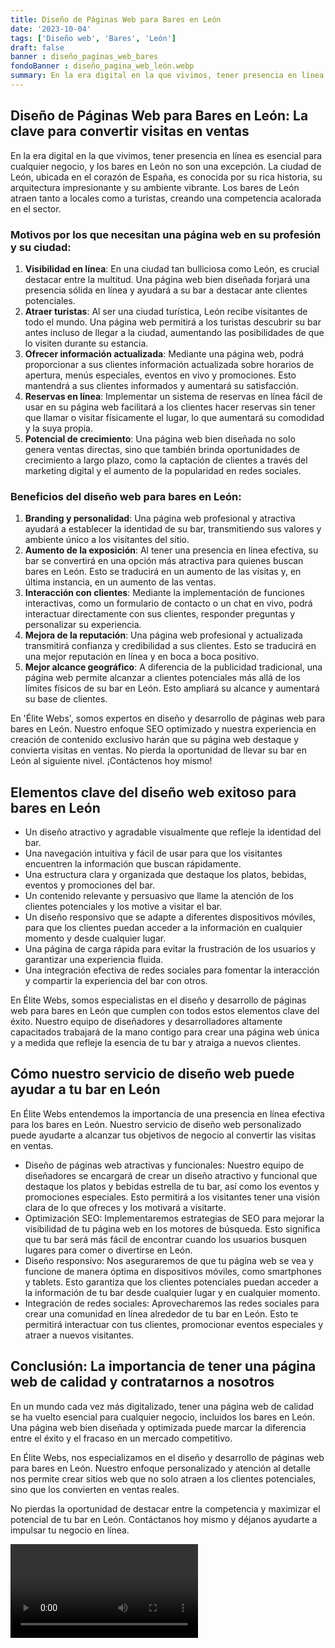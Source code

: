 ```yaml
---
title: Diseño de Páginas Web para Bares en León
date: '2023-10-04'
tags: ['Diseño web', 'Bares', 'León']
draft: false
banner : diseño_paginas_web_bares
fondoBanner : diseño_pagina_web_león.webp
summary: En la era digital en la que vivimos, tener presencia en línea es esencial para cualquier negocio, y los bares en León no son una excepción. La ciudad de León, ubicada en el corazón de España, es conocida por su rica historia, su arquitectura impresionante y su ambiente vibrante. Los bares de León atraen tanto a locales como a turistas, creando una competencia acalorada en el sector.
---
```


## __Diseño de Páginas Web para Bares en León: La clave para convertir visitas en ventas__

En la era digital en la que vivimos, tener presencia en línea es esencial para cualquier negocio, y los bares en León no son una excepción. La ciudad de León, ubicada en el corazón de España, es conocida por su rica historia, su arquitectura impresionante y su ambiente vibrante. Los bares de León atraen tanto a locales como a turistas, creando una competencia acalorada en el sector.

### Motivos por los que necesitan una página web en su profesión y su ciudad:

1. __Visibilidad en línea__: En una ciudad tan bulliciosa como León, es crucial destacar entre la multitud. Una página web bien diseñada forjará una presencia sólida en línea y ayudará a su bar a destacar ante clientes potenciales.
2. __Atraer turistas__: Al ser una ciudad turística, León recibe visitantes de todo el mundo. Una página web permitirá a los turistas descubrir su bar antes incluso de llegar a la ciudad, aumentando las posibilidades de que lo visiten durante su estancia.
3. __Ofrecer información actualizada__: Mediante una página web, podrá proporcionar a sus clientes información actualizada sobre horarios de apertura, menús especiales, eventos en vivo y promociones. Esto mantendrá a sus clientes informados y aumentará su satisfacción.
4. __Reservas en línea__: Implementar un sistema de reservas en línea fácil de usar en su página web facilitará a los clientes hacer reservas sin tener que llamar o visitar físicamente el lugar, lo que aumentará su comodidad y la suya propia.
5. __Potencial de crecimiento__: Una página web bien diseñada no solo genera ventas directas, sino que también brinda oportunidades de crecimiento a largo plazo, como la captación de clientes a través del marketing digital y el aumento de la popularidad en redes sociales.

### Beneficios del diseño web para bares en León:

1. __Branding y personalidad__: Una página web profesional y atractiva ayudará a establecer la identidad de su bar, transmitiendo sus valores y ambiente único a los visitantes del sitio.
2. __Aumento de la exposición__: Al tener una presencia en línea efectiva, su bar se convertirá en una opción más atractiva para quienes buscan bares en León. Esto se traducirá en un aumento de las visitas y, en última instancia, en un aumento de las ventas.
3. __Interacción con clientes__: Mediante la implementación de funciones interactivas, como un formulario de contacto o un chat en vivo, podrá interactuar directamente con sus clientes, responder preguntas y personalizar su experiencia.
4. __Mejora de la reputación__: Una página web profesional y actualizada transmitirá confianza y credibilidad a sus clientes. Esto se traducirá en una mejor reputación en línea y en boca a boca positivo.
5. __Mejor alcance geográfico__: A diferencia de la publicidad tradicional, una página web permite alcanzar a clientes potenciales más allá de los límites físicos de su bar en León. Esto ampliará su alcance y aumentará su base de clientes.

En 'Élite Webs', somos expertos en diseño y desarrollo de páginas web para bares en León. Nuestro enfoque SEO optimizado y nuestra experiencia en creación de contenido exclusivo harán que su página web destaque y convierta visitas en ventas. No pierda la oportunidad de llevar su bar en León al siguiente nivel. ¡Contáctenos hoy mismo!

<GifSeo />

<Cta />

## Elementos clave del diseño web exitoso para bares en León

- Un diseño atractivo y agradable visualmente que refleje la identidad del bar.
- Una navegación intuitiva y fácil de usar para que los visitantes encuentren la información que buscan rápidamente.
- Una estructura clara y organizada que destaque los platos, bebidas, eventos y promociones del bar.
- Un contenido relevante y persuasivo que llame la atención de los clientes potenciales y los motive a visitar el bar.
- Un diseño responsivo que se adapte a diferentes dispositivos móviles, para que los clientes puedan acceder a la información en cualquier momento y desde cualquier lugar.
- Una página de carga rápida para evitar la frustración de los usuarios y garantizar una experiencia fluida.
- Una integración efectiva de redes sociales para fomentar la interacción y compartir la experiencia del bar con otros.

En Élite Webs, somos especialistas en el diseño y desarrollo de páginas web para bares en León que cumplen con todos estos elementos clave del éxito. Nuestro equipo de diseñadores y desarrolladores altamente capacitados trabajará de la mano contigo para crear una página web única y a medida que refleje la esencia de tu bar y atraiga a nuevos clientes.

## Cómo nuestro servicio de diseño web puede ayudar a tu bar en León

En Élite Webs entendemos la importancia de una presencia en línea efectiva para los bares en León. Nuestro servicio de diseño web personalizado puede ayudarte a alcanzar tus objetivos de negocio al convertir las visitas en ventas.

- Diseño de páginas web atractivas y funcionales: Nuestro equipo de diseñadores se encargará de crear un diseño atractivo y funcional que destaque los platos y bebidas estrella de tu bar, así como los eventos y promociones especiales. Esto permitirá a los visitantes tener una visión clara de lo que ofreces y los motivará a visitarte.
- Optimización SEO: Implementaremos estrategias de SEO para mejorar la visibilidad de tu página web en los motores de búsqueda. Esto significa que tu bar será más fácil de encontrar cuando los usuarios busquen lugares para comer o divertirse en León.
- Diseño responsivo: Nos aseguraremos de que tu página web se vea y funcione de manera óptima en dispositivos móviles, como smartphones y tablets. Esto garantiza que los clientes potenciales puedan acceder a la información de tu bar desde cualquier lugar y en cualquier momento.
- Integración de redes sociales: Aprovecharemos las redes sociales para crear una comunidad en línea alrededor de tu bar en León. Esto te permitirá interactuar con tus clientes, promocionar eventos especiales y atraer a nuevos visitantes.

## Conclusión: La importancia de tener una página web de calidad y contratarnos a nosotros

En un mundo cada vez más digitalizado, tener una página web de calidad se ha vuelto esencial para cualquier negocio, incluidos los bares en León. Una página web bien diseñada y optimizada puede marcar la diferencia entre el éxito y el fracaso en un mercado competitivo.

En Élite Webs, nos especializamos en el diseño y desarrollo de páginas web para bares en León. Nuestro enfoque personalizado y atención al detalle nos permite crear sitios web que no solo atraen a los clientes potenciales, sino que los convierten en ventas reales.

No pierdas la oportunidad de destacar entre la competencia y maximizar el potencial de tu bar en León. Contáctanos hoy mismo y déjanos ayudarte a impulsar tu negocio en línea.

<Video />

<CtaBot job='Bares' city='León'/>

<Gmaps query='León+españa+maps' />